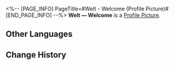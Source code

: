 <%-- [PAGE_INFO]
PageTitle=#Welt - Welcome (Profile Picture)#
[END_PAGE_INFO] --%>
{{Item Infobox
|title       = Welt &mdash; Welcome
|id          = 200104
|image       = Profile Picture Welt &mdash; Welcome.png{{subst:void|<!--$UPLOAD:<<SpriteOutput/ItemFigures/AvatarHead/IconHeadS1_1004.png>-<Profile Picture Welt &mdash; Welcome.png>-<Item Icons>>-->}}
|type        = Profile Picture
|invCategory = 
|rarity      = 5
|effect      = 
|description = Welt, participant of the Express Crew Newbie Welcome Party.
|source1     = Avatar reward obtained from unlocking [[Nameless Honor]]
}}
{{Description|''"I hope the finished cake can help you forget about the carnage in the kitchen."''}}
'''Welt &mdash; Welcome''' is a [[Profile Picture]].

==Other Languages==
{{Other Languages
|en   = Welt &mdash; Welcome
|zhs  = 瓦尔特•迎新
|zht  = 瓦爾特•迎新
|ja   = ヴェルト・歓迎
|ko   = 웰트•환영
|es   = Bienvenida de Welt
|fr   = Welt :
Bienvenue
|ru   = Вельт: Добро пожаловать
|th   = Welt - ต้อนรับ
|vi   = Welt - Chào Đón
|de   = Welt&nbsp;– Willkommen
|id   = Welt - Selamat Datang
|pt   = Welt – Boas-vindas
}}

==Change History==
{{Change History|1.0}}